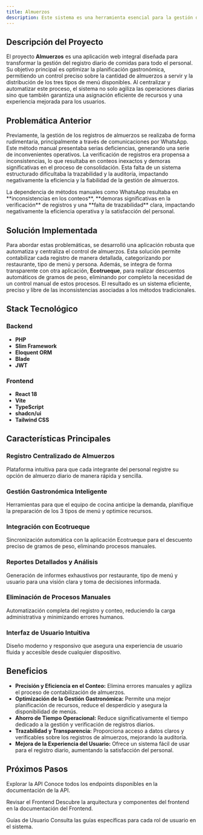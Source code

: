 ```yaml
---
title: Almuerzos
description: Este sistema es una herramienta esencial para la gestión diaria y eficiente del registro de almuerzos del personal, optimizando la planificación gastronómica al cuantificar los menús requeridos y agilizando la distribución de las tres opciones disponibles.
---
```


## Descripción del Proyecto

El proyecto **Almuerzos** es una aplicación web integral diseñada para transformar la gestión del registro diario de comidas para todo el personal. Su objetivo principal es optimizar la planificación gastronómica, permitiendo un control preciso sobre la cantidad de almuerzos a servir y la distribución de los tres tipos de menú disponibles. Al centralizar y automatizar este proceso, el sistema no solo agiliza las operaciones diarias sino que también garantiza una asignación eficiente de recursos y una experiencia mejorada para los usuarios.

## Problemática Anterior

Previamente, la gestión de los registros de almuerzos se realizaba de forma rudimentaria, principalmente a través de comunicaciones por WhatsApp. Este método manual presentaba serias deficiencias, generando una serie de inconvenientes operativos. La verificación de registros era propensa a inconsistencias, lo que resultaba en conteos inexactos y demoras significativas en el proceso de consolidación. Esta falta de un sistema estructurado dificultaba la trazabilidad y la auditoría, impactando negativamente la eficiencia y la fiabilidad de la gestión de almuerzos.

<Callout className="mt-6 mb-6 border-yellow-600 bg-yellow-50 dark:border-yellow-900 dark:bg-yellow-950 [&_code]:bg-yellow-100 dark:[&_code]:bg-yellow-900">
  La dependencia de métodos manuales como WhatsApp resultaba en **inconsistencias en los conteos**, **demoras significativas en la verificación** de registros y una **falta de trazabilidad** clara, impactando negativamente la eficiencia operativa y la satisfacción del personal.
</Callout>

## Solución Implementada

Para abordar estas problemáticas, se desarrolló una aplicación robusta que automatiza y centraliza el control de almuerzos. Esta solución permite contabilizar cada registro de manera detallada, categorizando por restaurante, tipo de menú y persona. Además, se integra de forma transparente con otra aplicación, **Ecotrueque**, para realizar descuentos automáticos de gramos de peso, eliminando por completo la necesidad de un control manual de estos procesos. El resultado es un sistema eficiente, preciso y libre de las inconsistencias asociadas a los métodos tradicionales.

## Stack Tecnológico

### Backend
*   **PHP**
*   **Slim Framework**
*   **Eloquent ORM**
*   **Blade**
*   **JWT**

### Frontend
*   **React 18**
*   **Vite**
*   **TypeScript**
*   **shadcn/ui**
*   **Tailwind CSS**

## Características Principales

<div className="grid gap-4 sm:grid-cols-2 lg:grid-cols-3 mt-6">
  <div className="rounded-lg border bg-card text-card-foreground shadow-sm p-6">
    <h3 className="text-lg font-semibold mb-2">Registro Centralizado de Almuerzos</h3>
    <p className="text-sm text-muted-foreground">
      Plataforma intuitiva para que cada integrante del personal registre su opción de almuerzo diario de manera rápida y sencilla.
    </p>
  </div>
  <div className="rounded-lg border bg-card text-card-foreground shadow-sm p-6">
    <h3 className="text-lg font-semibold mb-2">Gestión Gastronómica Inteligente</h3>
    <p className="text-sm text-muted-foreground">
      Herramientas para que el equipo de cocina anticipe la demanda, planifique la preparación de los 3 tipos de menú y optimice recursos.
    </p>
  </div>
  <div className="rounded-lg border bg-card text-card-foreground shadow-sm p-6">
    <h3 className="text-lg font-semibold mb-2">Integración con Ecotrueque</h3>
    <p className="text-sm text-muted-foreground">
      Sincronización automática con la aplicación Ecotrueque para el descuento preciso de gramos de peso, eliminando procesos manuales.
    </p>
  </div>
  <div className="rounded-lg border bg-card text-card-foreground shadow-sm p-6">
    <h3 className="text-lg font-semibold mb-2">Reportes Detallados y Análisis</h3>
    <p className="text-sm text-muted-foreground">
      Generación de informes exhaustivos por restaurante, tipo de menú y usuario para una visión clara y toma de decisiones informada.
    </p>
  </div>
  <div className="rounded-lg border bg-card text-card-foreground shadow-sm p-6">
    <h3 className="text-lg font-semibold mb-2">Eliminación de Procesos Manuales</h3>
    <p className="text-sm text-muted-foreground">
      Automatización completa del registro y conteo, reduciendo la carga administrativa y minimizando errores humanos.
    </p>
  </div>
  <div className="rounded-lg border bg-card text-card-foreground shadow-sm p-6">
    <h3 className="text-lg font-semibold mb-2">Interfaz de Usuario Intuitiva</h3>
    <p className="text-sm text-muted-foreground">
      Diseño moderno y responsivo que asegura una experiencia de usuario fluida y accesible desde cualquier dispositivo.
    </p>
  </div>
</div>

## Beneficios

*   **Precisión y Eficiencia en el Conteo:** Elimina errores manuales y agiliza el proceso de contabilización de almuerzos.
*   **Optimización de la Gestión Gastronómica:** Permite una mejor planificación de recursos, reduce el desperdicio y asegura la disponibilidad de menús.
*   **Ahorro de Tiempo Operacional:** Reduce significativamente el tiempo dedicado a la gestión y verificación de registros diarios.
*   **Trazabilidad y Transparencia:** Proporciona acceso a datos claros y verificables sobre los registros de almuerzos, mejorando la auditoría.
*   **Mejora de la Experiencia del Usuario:** Ofrece un sistema fácil de usar para el registro diario, aumentando la satisfacción del personal.

## Próximos Pasos

<Steps>
  <Step>Explorar la API</Step>
  Conoce todos los endpoints disponibles en la <Link href="/almuerzos/docs/api">documentación de la API</Link>.

  <Step>Revisar el Frontend</Step>
  Descubre la arquitectura y componentes del frontend en la <Link href="/almuerzos/docs/front-end">documentación del Frontend</Link>.

  <Step>Guías de Usuario</Step>
  Consulta las guías específicas para cada rol de usuario en el sistema.
</Steps>